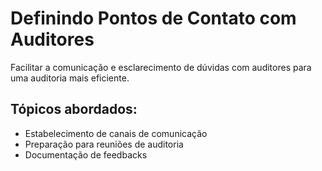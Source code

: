 # Definindo Pontos de Contato com Auditores

Facilitar a comunicação e esclarecimento de dúvidas com auditores para uma auditoria mais eficiente.

## Tópicos abordados:

- Estabelecimento de canais de comunicação
- Preparação para reuniões de auditoria
- Documentação de feedbacks
